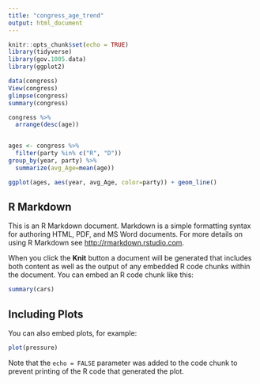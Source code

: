 ```yaml
---
title: "congress_age_trend"
output: html_document
---
```


```r
knitr::opts_chunk$set(echo = TRUE)
library(tidyverse)
library(gov.1005.data)
library(ggplot2)
```


```r
data(congress)
View(congress)
glimpse(congress)
summary(congress)

congress %>%
  arrange(desc(age))


ages <- congress %>%
  filter(party %in% c("R", "D"))
group_by(year, party) %>%
  summarize(avg_Age=mean(age))

ggplot(ages, aes(year, avg_Age, color=party)) + geom_line()

```

## R Markdown

This is an R Markdown document. Markdown is a simple formatting syntax for authoring HTML, PDF, and MS Word documents. For more details on using R Markdown see <http://rmarkdown.rstudio.com>.

When you click the **Knit** button a document will be generated that includes both content as well as the output of any embedded R code chunks within the document. You can embed an R code chunk like this:

```r
summary(cars)
```

## Including Plots

You can also embed plots, for example:

```r
plot(pressure)
```

Note that the `echo = FALSE` parameter was added to the code chunk to prevent printing of the R code that generated the plot.
